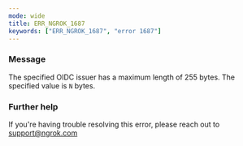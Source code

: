```yaml
---
mode: wide
title: ERR_NGROK_1687
keywords: ["ERR_NGROK_1687", "error 1687"]
---
```



### Message

The specified OIDC issuer has a maximum length of 255 bytes. The specified value is `N` bytes.

<ErrorDetails />

### Further help

If you're having trouble resolving this error, please reach out to [support@ngrok.com](mailto:support@ngrok.com?subject=Help%20with%20ERR_NGROK_1687)
